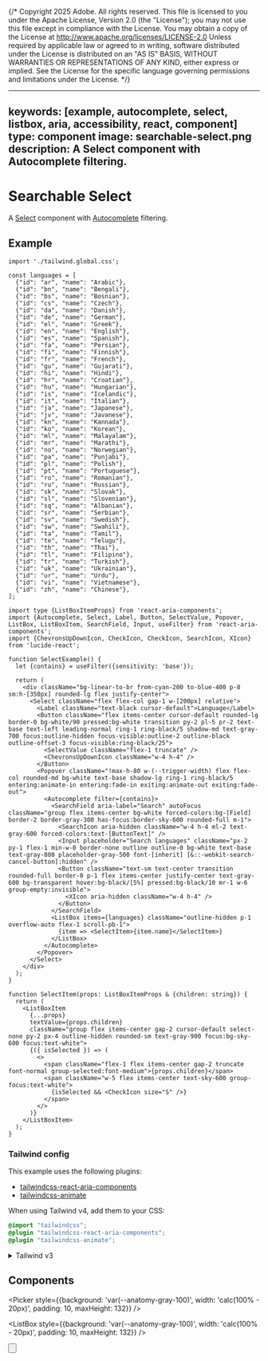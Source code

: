 {/* Copyright 2025 Adobe. All rights reserved.
This file is licensed to you under the Apache License, Version 2.0 (the "License");
you may not use this file except in compliance with the License. You may obtain a copy
of the License at http://www.apache.org/licenses/LICENSE-2.0
Unless required by applicable law or agreed to in writing, software distributed under
the License is distributed on an "AS IS" BASIS, WITHOUT WARRANTIES OR REPRESENTATIONS
OF ANY KIND, either express or implied. See the License for the specific language
governing permissions and limitations under the License. */}



---
keywords: [example, autocomplete, select, listbox, aria, accessibility, react, component]
type: component
image: searchable-select.png
description: A Select component with Autocomplete filtering.
---

# Searchable Select

A [Select](../Select.html) component with [Autocomplete](../Autocomplete.html) filtering.

## Example

```tsx import
import './tailwind.global.css';

const languages = [
  {"id": "ar", "name": "Arabic"},
  {"id": "bn", "name": "Bengali"},
  {"id": "bs", "name": "Bosnian"},
  {"id": "cs", "name": "Czech"},
  {"id": "da", "name": "Danish"},
  {"id": "de", "name": "German"},
  {"id": "el", "name": "Greek"},
  {"id": "en", "name": "English"},
  {"id": "es", "name": "Spanish"},
  {"id": "fa", "name": "Persian"},
  {"id": "fi", "name": "Finnish"},
  {"id": "fr", "name": "French"},
  {"id": "gu", "name": "Gujarati"},
  {"id": "hi", "name": "Hindi"},
  {"id": "hr", "name": "Croatian"},
  {"id": "hu", "name": "Hungarian"},
  {"id": "is", "name": "Icelandic"},
  {"id": "it", "name": "Italian"},
  {"id": "ja", "name": "Japanese"},
  {"id": "jv", "name": "Javanese"},
  {"id": "kn", "name": "Kannada"},
  {"id": "ko", "name": "Korean"},
  {"id": "ml", "name": "Malayalam"},
  {"id": "mr", "name": "Marathi"},
  {"id": "no", "name": "Norwegian"},
  {"id": "pa", "name": "Punjabi"},
  {"id": "pl", "name": "Polish"},
  {"id": "pt", "name": "Portuguese"},
  {"id": "ro", "name": "Romanian"},
  {"id": "ru", "name": "Russian"},
  {"id": "sk", "name": "Slovak"},
  {"id": "sl", "name": "Slovenian"},
  {"id": "sq", "name": "Albanian"},
  {"id": "sr", "name": "Serbian"},
  {"id": "sv", "name": "Swedish"},
  {"id": "sw", "name": "Swahili"},
  {"id": "ta", "name": "Tamil"},
  {"id": "te", "name": "Telugu"},
  {"id": "th", "name": "Thai"},
  {"id": "tl", "name": "Filipino"},
  {"id": "tr", "name": "Turkish"},
  {"id": "uk", "name": "Ukrainian"},
  {"id": "ur", "name": "Urdu"},
  {"id": "vi", "name": "Vietnamese"},
  {"id": "zh", "name": "Chinese"},
];
```

```tsx example standalone
import type {ListBoxItemProps} from 'react-aria-components';
import {Autocomplete, Select, Label, Button, SelectValue, Popover, ListBox, ListBoxItem, SearchField, Input, useFilter} from 'react-aria-components';
import {ChevronsUpDownIcon, CheckIcon, CheckIcon, SearchIcon, XIcon} from 'lucide-react';

function SelectExample() {
  let {contains} = useFilter({sensitivity: 'base'});

  return (
    <div className="bg-linear-to-br from-cyan-200 to-blue-400 p-8 sm:h-[350px] rounded-lg flex justify-center">
      <Select className="flex flex-col gap-1 w-[200px] relative">
        <Label className="text-black cursor-default">Language</Label>
        <Button className="flex items-center cursor-default rounded-lg border-0 bg-white/90 pressed:bg-white transition py-2 pl-5 pr-2 text-base text-left leading-normal ring-1 ring-black/5 shadow-md text-gray-700 focus:outline-hidden focus-visible:outline-2 outline-black outline-offset-3 focus-visible:ring-black/25">
          <SelectValue className="flex-1 truncate" />
          <ChevronsUpDownIcon className="w-4 h-4" />
        </Button>
        <Popover className="!max-h-80 w-(--trigger-width) flex flex-col rounded-md bg-white text-base shadow-lg ring-1 ring-black/5 entering:animate-in entering:fade-in exiting:animate-out exiting:fade-out">
          <Autocomplete filter={contains}>
            <SearchField aria-label="Search" autoFocus className="group flex items-center bg-white forced-colors:bg-[Field] border-2 border-gray-300 has-focus:border-sky-600 rounded-full m-1">
              <SearchIcon aria-hidden className="w-4 h-4 ml-2 text-gray-600 forced-colors:text-[ButtonText]" />
              <Input placeholder="Search languages" className="px-2 py-1 flex-1 min-w-0 border-none outline outline-0 bg-white text-base text-gray-800 placeholder-gray-500 font-[inherit] [&::-webkit-search-cancel-button]:hidden" />
              <Button className="text-sm text-center transition rounded-full border-0 p-1 flex items-center justify-center text-gray-600 bg-transparent hover:bg-black/[5%] pressed:bg-black/10 mr-1 w-6 group-empty:invisible">
                <XIcon aria-hidden className="w-4 h-4" />
              </Button>
            </SearchField>
            <ListBox items={languages} className="outline-hidden p-1 overflow-auto flex-1 scroll-pb-1">
              {item => <SelectItem>{item.name}</SelectItem>}
            </ListBox>
          </Autocomplete>
        </Popover>
      </Select>
    </div>
  );
}

function SelectItem(props: ListBoxItemProps & {children: string}) {
  return (
    <ListBoxItem
      {...props}
      textValue={props.children}
      className="group flex items-center gap-2 cursor-default select-none py-2 px-4 outline-hidden rounded-sm text-gray-900 focus:bg-sky-600 focus:text-white">
      {({ isSelected }) => (
        <>
          <span className="flex-1 flex items-center gap-2 truncate font-normal group-selected:font-medium">{props.children}</span>
          <span className="w-5 flex items-center text-sky-600 group-focus:text-white">
            {isSelected && <CheckIcon size="S" />}
          </span>
        </>
      )}
    </ListBoxItem>
  );
}
```

### Tailwind config

This example uses the following plugins:

* [tailwindcss-react-aria-components](../styling.html#plugin)
* [tailwindcss-animate](https://github.com/jamiebuilds/tailwindcss-animate)

When using Tailwind v4, add them to your CSS:

```css render=false
@import "tailwindcss";
@plugin "tailwindcss-react-aria-components";
@plugin "tailwindcss-animate";
```

<details>

<summary style={{fontWeight: 'bold'}}><ChevronRight size="S" /> Tailwind v3</summary>

When using Tailwind v3, add the plugins to your `tailwind.config.js` instead:

```tsx
module.exports = {
  // ...
  plugins: [
    require('tailwindcss-react-aria-components'),
    require('tailwindcss-animate')
  ]
};
```

**Note**: When using Tailwind v3, install `tailwindcss-react-aria-components` version 1.x instead of 2.x.

</details>

## Components

<section className={styles.cardGroup} data-size="small">

<ExampleCard
  url="../Select.html"
  title="Select"
  description="A select displays a collapsible list of options, and allows a user to select one of them.">
  <Picker style={{background: 'var(--anatomy-gray-100)', width: 'calc(100% - 20px)', padding: 10, maxHeight: 132}} />
</ExampleCard>

<ExampleCard
  url="../ListBox.html"
  title="ListBox"
  description="A listbox allows a user to select one or more options from a list.">
  <ListBox style={{background: 'var(--anatomy-gray-100)', width: 'calc(100% - 20px)', padding: 10, maxHeight: 132}} />
</ExampleCard>

<ExampleCard
  url="../Popover.html"
  title="Popover"
  description="A popover displays content in context with a trigger element.">
  <Popover />
</ExampleCard>

<ExampleCard
  url="../Button.html"
  title="Button"
  description="A button allows a user to perform an action.">
  <Button />
</ExampleCard>

<ExampleCard
  url="../SearchField.html"
  title="SearchField"
  description="A search field allows a user to enter and clear a search query.">
  <SearchField />
</ExampleCard>

</section>
